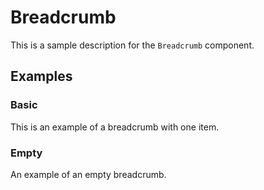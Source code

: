 


<Meta title="Components/Breadcrumb" />

# Breadcrumb

This is a sample description for the `Breadcrumb` component.

## Examples

### Basic

This is an example of a breadcrumb with one item.

<Story name="Basic">
  <MemoryRouter>
    <Breadcrumb items={[{ title: 'CDF Utilities' }, { path: '/storybook', title: 'Storybook' }]} />
  </MemoryRouter>
</Story>

### Empty

An example of an empty breadcrumb.

<Story name="Empty">
  <MemoryRouter>
    <Breadcrumb items={[]} />
  </MemoryRouter>
</Story>
